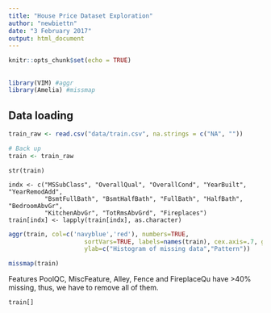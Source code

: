 ```yaml
---
title: "House Price Dataset Exploration"
author: "newbiettn"
date: "3 February 2017"
output: html_document
---
```


```r
knitr::opts_chunk$set(echo = TRUE)
```
##

```r
library(VIM) #aggr
library(Amelia) #missmap
```

## Data loading

```r
train_raw <- read.csv("data/train.csv", na.strings = c("NA", ""))

# Back up
train <- train_raw
```

```
str(train)

indx <- c("MSSubClass", "OverallQual", "OverallCond", "YearBuilt", "YearRemodAdd",
          "BsmtFullBath", "BsmtHalfBath", "FullBath", "HalfBath", "BedroomAbvGr",
          "KitchenAbvGr", "TotRmsAbvGrd", "Fireplaces")
train[indx] <- lapply(train[indx], as.character)
```

```r
aggr(train, col=c('navyblue','red'), numbers=TRUE, 
                     sortVars=TRUE, labels=names(train), cex.axis=.7, gap=3, 
                     ylab=c("Histogram of missing data","Pattern"))

missmap(train)
```

Features PoolQC, MiscFeature, Alley, Fence and FireplaceQu have >40% missing, thus, we have to remove all of them.

```r
train[]
```
